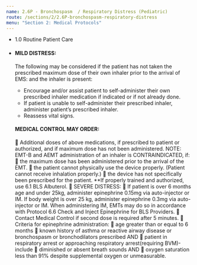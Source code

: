 ```yaml
---
name: 2.6P - Bronchospasm  / Respiratory Distress (Pediatric)
route: /sections/2/2.6P-bronchospasm-respiratory-distress
menu: "Section 2: Medical Protocols"
---
```



<EMTLevel level="basic">

  <ul>
    <li>
      <MyLink to="/sections/1/1.0-routine-patient-care">
        1.0 Routine Patient Care
      </MyLink>
    </li>
    <li>
      <h4 id="mild-distress" style={{padding: '0.25rem 0.5rem 0 0', display: "inline-block"}}>
        MILD DISTRESS:
      </h4>
      The following may be considered if the patient has not taken the
      prescribed maximum dose of their own inhaler prior to the arrival of EMS: and the inhaler is present:
    </li>
    <ul>
      <li>
        Encourage and/or assist patient to self-administer their own prescribed inhaler medication if indicated or if not already done.
      </li>
      <li>
        If patient is unable to self-administer their prescribed inhaler, administer patient’s prescribed inhaler.
      </li>
      <li>
        Reassess vital signs.
      </li>
    </ul>
    <h4 id="medical-control-orders">
      MEDICAL CONTROL MAY ORDER:
    </h4>
 Additional doses of above medications, if prescribed to patient or authorized, and if
maximum dose has not been administered.
 NOTE: EMT-B and AEMT administration of an inhaler is
 CONTRAINDICATED, if:
 the maximum dose has been administered prior to the arrival of the EMT.
 the patient cannot physically use the device properly. (Patient cannot receive
inhalation properly.)
 the device has not specifically been prescribed for the patient.
 **If properly trained and authorized, use 6.1 BLS Albuterol.
 SEVERE DISTRESS:
 If patient is over 6 months age and under 25kg, administer epinephrine 0.15mg
via auto-injector or IM. If body weight is over 25 kg, administer epinephrine
0.3mg via auto-injector or IM. When administering IM, EMTs may do so in
accordance with Protocol 6.6 Check and Inject Epinephrine for BLS Providers.
 Contact Medical Control if second dose is required after 5 minutes.
 Criteria for epinephrine administration:
 age greater than or equal to 6 months
 known history of asthma or reactive airway disease or bronchospasm or
bronchodilators prescribed AND
 patient in respiratory arrest or approaching respiratory arrest(requiring BVM)-
include
 diminished or absent breath sounds AND
 oxygen saturation less than 91% despite supplemental oxygen or unmeasurable.
  </ul>
</EMTLevel>



